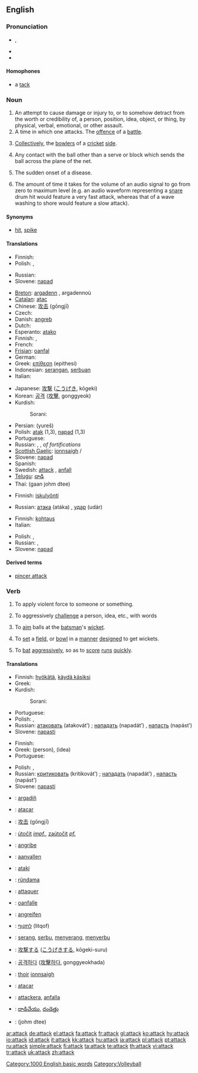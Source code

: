 ==English==

===Pronunciation===
*{{a|RP|AusE|GenAm}} {{IPA|/əˈtæk/}}, {{SAMPA|/@t{:k/}}
*{{audio|en-us-attack.ogg|Audio (US)}}
*{{rhymes|æk}}

====Homophones====
*a [[tack]]

===Noun===
{{en-noun}}

# An attempt to cause damage or injury to, or to somehow detract from the worth or credibility of, a person, position, idea, object, or thing, by physical, verbal, emotional, or other assault.
# A time in which one attacks.  The [[offence]] of a [[battle]].
# {{cricket}} [[Collectively]], the [[bowler]]s of a [[cricket]] [[side]].
# {{volleyball}} Any contact with the ball other than a serve or block which sends the ball across the plane of the net.
# {{medicine}} The sudden onset of a disease.
# {{italbrac|audio}} The amount of time it takes for the volume of an audio signal to go from zero to maximum level (e.g. an audio waveform representing a [[snare]] drum hit would feature a very fast attack, whereas that of a wave washing to shore would feature a slow attack).

====Synonyms====
*{{sense|volleyball}} [[hit]], [[spike]]

====Translations====
{{trans-top|attempt to cause damage or injury}}
* Finnish: {{t-|fi|hyökkäys}}
* Polish: {{t|pl|atakować}}, {{t|pl|napadać}}
{{trans-mid}}
* Russian: {{t|ru|нападение|n|tr=napad'énije|sc=Cyrl}}
* Slovene: [[napad]] {{m}}
{{trans-bottom}}

{{trans-top|offense of a battle}}
* [[Breton]]: [[argadenn]] {{f}}, argadennoù {{p}}
* [[Catalan]]: [[atac]] {{m}}
* Chinese: [[攻击]] (gōngjī)
* Czech: {{t-|cs|útok|m}}
* Danish: [[angreb]]
* Dutch: {{t+|nl|aanval|m}}
* Esperanto: [[atako]]
* Finnish: {{t-|fi|hyökkäys}}, {{t-|fi|h-hetki}}
* French: {{t+|fr|attaque|f}}
* [[Frisian]]: [[oanfal]]
* German: {{t+|de|Angriff|m}}
* Greek: [[επίθεση]] (epithesi) {{f}}
* Indonesian: [[serang|serangan]], [[serbu|serbuan]]
* Italian: {{t+|it|attacco|m}}
{{trans-mid}}
* Japanese: [[攻撃]] ([[こうげき]], kōgeki)
* Korean: [[공격]] ([[攻擊]], gonggyeok)
* Kurdish: 
*: Sorani: {{t|ku|په‌له‌مار|tr=palamAr|sc=KUchar}}
* Persian: {{FAchar|[[یورش]]}} (yureš)
* Polish: [[atak]] {{m}} (1,3), [[napad]] {{m}} (1,3)
* Portuguese: {{t+|pt|ataque|m}}
* Russian: {{t+|ru|атака|f|tr=atáka|sc=Cyrl}}, {{t|ru|нападение|n|tr=napad'énije|sc=Cyrl}}, {{t|ru|штурм|tr=šturm|sc=Cyrl}} ''of fortifications''
* [[Scottish Gaelic]]: [[ionnsaigh]] {{m}}/{{f}}
* Slovene: [[napad]] {{m}}
* Spanish: {{t+|es|ataque|m}}
* Swedish: [[attack]] {{c}}, [[anfall]] {{n}}
* [[Telugu]]: [[దాడి]]
* Thai: {{THchar|[[การโจมตี]]}} (gaan johm dtee)
{{trans-bottom}}

{{trans-top|cricket: the bowlers of a cricket side}}
{{trans-mid}}
{{trans-bottom}}

{{trans-top|volleyball: a hit other than serve or block that sends the ball over the net}}
* Finnish: [[iskulyönti]]
{{trans-mid}}
* Russian: [[атака]] (atáka) {{f}}, [[удар]] (udár) {{m}}
{{trans-bottom}}

{{trans-top|medicine: sudden onset of a disease}}
* Finnish: [[kohtaus]]
* Italian: {{t+|it|attacco|m}}
{{trans-mid}}
* Polish: {{t|pl|atak|m}}, {{t|pl|napad|m}} 
* Russian: {{t|ru|приступ|m|tr=prístup|sc=Cyrl}}, {{t|ru|припадок|m|tr=pripádok|sc=Cyrl}}
* Slovene: [[napad]] {{m}}
{{trans-bottom}}

{{trans-top|amount of time it takes for the volume of an audio signal to go from zero to maximum level}}
{{trans-mid}}
{{trans-bottom}}

====Derived terms====
* [[pincer attack]]

===Verb===
{{en-verb}}

# {{transitive}} To apply violent force to someone or something.
# {{transitive}} To aggressively [[challenge]] a person, idea, etc., with words
# {{context|transitive|cricket}} To [[aim]] balls at the [[batsman]]'s [[wicket]].
# {{context|intransitive|cricket}} To [[set]] a [[field]], or [[bowl]] in a [[manner]] [[design]]ed to get wickets.
# {{context|intransitive|cricket}} To [[bat]] [[aggressive]]ly, so as to [[score]] [[run]]s [[quick]]ly.

====Translations====
{{trans-top|to apply violent force to someone or something}}
* Finnish: [[hyökätä]], [[käydä käsiksi]]
* Greek: {{t|el|επιτίθεμαι||tr=epitíthemai|sc=Grek}}
* Kurdish:
*: Sorani: {{t|ku|تێبه‌ربوون|tr=taebarboon|sc=KUchar}}
{{trans-mid}}
* Portuguese: {{t+|pt|atacar}}
* Polish: {{t|pl|atakować}}, {{t|pl|napadać}}
* Russian: [[атаковать]] (atakovát’) {{pf}}; [[нападать]] (napadát’) {{impf}}, [[напасть]] (napást’) {{pf}}
* Slovene: [[napasti]]
{{trans-bottom}}

{{trans-top|to aggressively challenge a person, idea, etc., with words}}
* Finnish: {{t+|fi|hyökätä}}
* Greek: {{t|el|επιτίθεμαι||tr=epitíthemai|sc=Grek}} (person), {{t|el|καταπιάνομαι||tr=katapiánomai|sc=Grek}} (idea)
* Portuguese: {{t+|pt|atacar}}
{{trans-mid}}
* Polish: {{t|pl|atakować}}, {{t|pl|napadać}}
* Russian: [[критиковать]] (kritikovát’) {{pf}}; [[нападать]] (napadát’) {{impf}}, [[напасть]] (napást’) {{pf}}
* Slovene: [[napasti]]
{{trans-bottom}}

{{trans-top|cricket: to aim balls at the batsman's wicket}}
{{trans-mid}}
{{trans-bottom}}

{{trans-top|cricket: to set a field, or bowl in a manner designed to get wickets}}
{{trans-mid}}
{{trans-bottom}}

{{trans-top|cricket: to bat aggressively, so as to score runs quickly}}
{{trans-mid}}
{{trans-bottom}}

{{ttbc-top}}
*{{ttbc|Breton}}: [[argadiñ]]
*{{ttbc|Catalan}}: [[atacar]]
*{{ttbc|Chinese}}: [[攻击]] (gōngjī)
*{{ttbc|Czech}}: [[útočit]] ''[[impf.]]'', [[zaútočit]] ''[[pf.]]''
*{{ttbc|Danish}}: [[angribe]]
*{{ttbc|Dutch}}: [[aanvallen]]
*{{ttbc|Esperanto}}: [[ataki]]
*{{ttbc|Estonian}}: [[ründama]]
*{{ttbc|French}}: [[attaquer]]
*{{ttbc|Frisian}}: [[oanfalle]]
*{{ttbc|German}}: [[angreifen]]
{{trans-mid}}
*{{ttbc|Hebrew}}: [[לתקוף]] (litqof)
*{{ttbc|Indonesian}}: [[serang]], [[serbu]], [[serang|menyerang]], [[serbu|menyerbu]]
*{{ttbc|Japanese}}: [[攻撃]]する ([[こうげき]]する, kōgeki-suru)
*{{ttbc|Korean}}: [[공격하다]] ([[攻擊하다]], gonggyeokhada)
*{{ttbc|Scottish Gaelic}}: [[thoir]] [[ionnsaigh]]
*{{ttbc|Spanish}}: [[atacar]]
*{{ttbc|Swedish}}: [[attackera]], [[anfalla]]
*{{ttbc|Telugu}}: [[దాడిచేయు]], [[దండెత్తు]]
*{{ttbc|Thai}}: {{THchar|[[โจมตี]]}} (johm dtee)
{{trans-bottom}}

[[Category:1000 English basic words]]
[[Category:Volleyball]]

[[ar:attack]]
[[de:attack]]
[[el:attack]]
[[fa:attack]]
[[fr:attack]]
[[gl:attack]]
[[ko:attack]]
[[hy:attack]]
[[io:attack]]
[[id:attack]]
[[it:attack]]
[[kk:attack]]
[[hu:attack]]
[[ja:attack]]
[[pl:attack]]
[[pt:attack]]
[[ru:attack]]
[[simple:attack]]
[[fi:attack]]
[[ta:attack]]
[[te:attack]]
[[th:attack]]
[[vi:attack]]
[[tr:attack]]
[[uk:attack]]
[[zh:attack]]